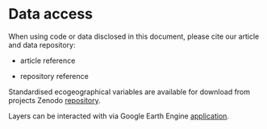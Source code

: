 # Data access {#Ch07}

When using code or data disclosed in this document, please cite our article and 
data repository:

- article reference

- repository reference


Standardised ecogeographical variables are available for download from projects 
Zenodo [repository]().


Layers can be interacted with via Google Earth Engine [application](https://aavj.users.earthengine.app/view/egvs-2024).